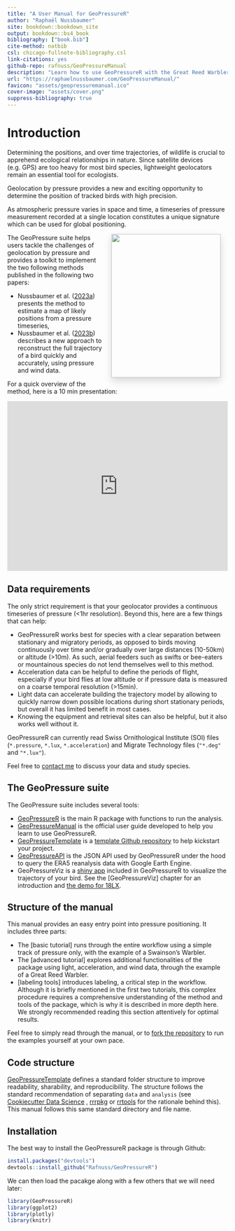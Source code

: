 ```yaml
--- 
title: "A User Manual for GeoPressureR"
author: "Raphaël Nussbaumer"
site: bookdown::bookdown_site
output: bookdown::bs4_book
bibliography: ["book.bib"]
cite-method: natbib
csl: chicago-fullnote-bibliography.csl
link-citations: yes
github-repo: rafnuss/GeoPressureManual
description: "Learn how to use GeoPressureR with the Great Reed Warbler 18LX."
url: "https://raphaelnussbaumer.com/GeoPressureManual/"
favicon: "assets/geopressuremanual.ico"
cover-image: "assets/cover.png"
suppress-bibliography: true
---
```


# Introduction {-}

<div class="row no-gutters">
<div class="col">
Determining the positions, and over time trajectories, of wildlife is crucial to apprehend ecological relationships in nature. Since satellite devices (e.g. GPS) are too heavy for most bird species, lightweight geolocators remain an essential tool for ecologists. 
  
Geolocation by pressure provides a new and exciting opportunity to determine the position of tracked birds with high precision. 

As atmospheric pressure varies in space and time, a timeseries of pressure measurement recorded at a single location constitutes a unique signature which can be used for global positioning. 

</div>
<div class="col col-md-auto">
<img src="assets/cover.png" width="250" height="328" style="float: right; margin: 0rem 1rem 1rem 1rem; box-shadow: 0 0.5rem 1rem rgba(0,0,0,.15);"/>
</div>
</div>



The GeoPressure suite helps users tackle the challenges of geolocation by pressure and provides a toolkit to implement the two following methods published in the following two papers: 

- Nussbaumer et al. (<a href="https://doi.org/10.1111/2041-210X.14043" target="_blank">2023a</a>) presents the method to estimate a map of likely positions from a pressure timeseries, 
- Nussbaumer et al. (<a href="https://doi.org/10.1111/2041-210X.14082" target="_blank">2023b</a>) describes a new approach to reconstruct the full trajectory of a bird quickly and accurately, using pressure and wind data. 

For a quick overview of the method, here is a 10 min presentation: 

<iframe width="100%" height="388" src="https://www.youtube.com/embed/U7jAK9nZNQU" title="YouTube video player" frameborder="0" allow="accelerometer; autoplay; clipboard-write; encrypted-media; gyroscope; picture-in-picture" allowfullscreen></iframe>

## Data requirements

The only strict requirement is that your geolocator provides a continuous timeseries of pressure (<1hr resolution). Beyond this, here are a few things that can help: 

- GeoPressureR works best for species with a clear separation between stationary and migratory periods, as opposed to birds moving continuously over time and/or gradually over large distances (10-50km) or altitude (>10m). As such, aerial feeders such as swifts or bee-eaters or mountainous species do not lend themselves well to this method. 
- Acceleration data can be helpful to define the periods of flight, especially if your bird flies at low altitude or if pressure data is measured on a coarse temporal resolution (>15min). 
- Light data can accelerate building the trajectory model by allowing to quickly narrow down possible locations during short stationary periods, but overall it has limited benefit in most cases.
- Knowing the equipment and retrieval sites can also be helpful, but it also works well without it.

GeoPressureR can currently read Swiss Ornithological Institute (SOI) files (`*.pressure`, `*.lux`, `*.acceleration`) and Migrate Technology files (`"*.deg"` and `"*.lux"`). 

Feel free to [contact me](mailto:rafnuss@gmail.com) to discuss your data and study species. 

## The GeoPressure suite

The GeoPressure suite includes several tools: 

- [GeoPressureR](https://github.com/Rafnuss/GeoPressureR) is the main R package with functions to run the analysis.
- [GeoPressureManual]() is the official user guide developed to help you learn to use GeoPressureR.
- [GeoPressureTemplate](https://github.com/Rafnuss/GeoPressureTemplate) is a [template Github repository](https://docs.github.com/en/repositories/creating-and-managing-repositories/creating-a-repository-from-a-template) to help kickstart your project.
- [GeoPressureAPI](https://github.com/Rafnuss/GeoPressureAPI) is the JSON API used by GeoPressureR under the hood to query the ERA5 reanalysis data with Google Earth Engine.
- GeoPressureViz is a [shiny app](https://shiny.posit.co/) included in GeoPressureR to visualize the trajectory of your bird. See the [GeoPressureViz] chapter for an introduction and [the demo for 18LX](https://rafnuss.shinyapps.io/GeoPressureViz/).

## Structure of the manual

This manual provides an easy entry point into pressure positioning. It includes three parts: 

- The [basic tutorial] runs through the entire workflow using a simple track of pressure only, with the example of a Swainson's Warbler.
- The [advanced tutorial] explores additional functionalities of the package using light, acceleration, and wind data, through the example of a Great Reed Warbler.
- [labeling tools] introduces labeling, a critical step in the workflow. Although it is briefly mentioned in the first two tutorials, this complex procedure requires a comprehensive understanding of the method and tools of the package, which is why it is described in more depth here. We strongly recommended reading this section attentively for optimal results.

Feel free to simply read through the manual, or to [fork the repository](https://github.com/Rafnuss/GeoPressureManual/fork) to run the examples yourself at your own pace.

## Code structure

[GeoPressureTemplate](https://github.com/Rafnuss/GeoPressureTemplate#project-structure-file_folder) defines a standard folder structure to improve readability, sharability, and reproducibility. The structure follows the standard recommendation of separating `data` and `analysis` (see [Cookiecutter Data Science](http://drivendata.github.io/cookiecutter-data-science/) , [rrrpkg](https://github.com/ropensci/rrrpkg) or [rrtools](https://github.com/benmarwick/rrtools) for the rationale behind this). This manual follows this same standard directory and file name.

## Installation

The best way to install the GeoPressureR package is through Github: 

```r
install.packages("devtools")
devtools::install_github("Rafnuss/GeoPressureR")
```

We can then load the pacakge along with a few others that we will need later:

```r
library(GeoPressureR)
library(ggplot2)
library(plotly)
library(knitr)
```
